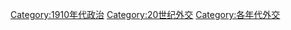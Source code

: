 [[Category:1910年代政治|Category:1910年代政治]]
[[Category:20世纪外交|Category:20世纪外交]]
[[Category:各年代外交|Category:各年代外交]]